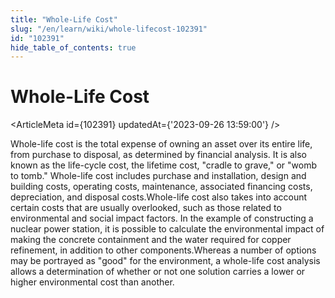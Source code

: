 ```yaml
---
title: "Whole-Life Cost"
slug: "/en/learn/wiki/whole-lifecost-102391"
id: "102391"
hide_table_of_contents: true
---
```



# Whole-Life Cost

<ArticleMeta id={102391} updatedAt={'2023-09-26 13:59:00'} />
<div className='border-solid border-b border-t-0 my-4 border-[var(--ifm-color-gray-300)]' />

Whole-life cost is the total expense of owning an asset over its entire life, from purchase to disposal, as determined by financial analysis. It is also known as the life-cycle cost, the lifetime cost, "cradle to grave," or "womb to tomb." Whole-life cost includes purchase and installation, design and building costs, operating costs, maintenance, associated financing costs, depreciation, and disposal costs.Whole-life cost also takes into account certain costs that are usually overlooked, such as those related to environmental and social impact factors. In the example of constructing a nuclear power station, it is possible to calculate the environmental impact of making the concrete containment and the water required for copper refinement, in addition to other components.Whereas a number of options may be portrayed as "good" for the environment, a whole-life cost analysis allows a determination of whether or not one solution carries a lower or higher environmental cost than another.
